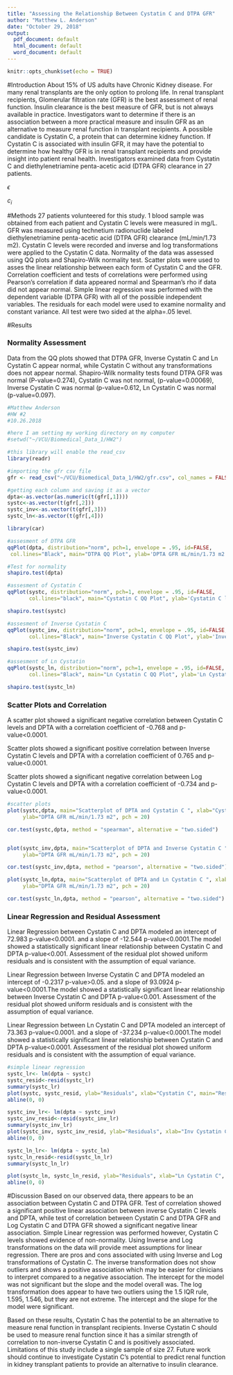 ---
title: "Assessing the Relationship Between Cystatin C and DTPA GFR"
author: "Matthew L. Anderson"
date: "October 29, 2018"
output:
  pdf_document: default
  html_document: default
  word_document: default
---

```{r setup, include=FALSE}
knitr::opts_chunk$set(echo = TRUE)
```

#Introduction
About 15% of US adults have Chronic Kidney disease. For many renal transplants are the only option to prolong life. In renal transplant recipients, Glomerular filtration rate (GFR) is the best assessment of renal function. Insulin clearance is the best measure of GFR, but is not always available in practice. Investigators want to determine if there is an association between a more practical measure and insulin GFR as an alternative to measure renal function in transplant recipients. A possible candidate is Cystatin C, a protein that can determine kidney function. If Cystatin C is associated with insulin GFR, it may have the potential to determine how healthy GFR is in renal transplant recipients and provide insight into patient renal health. Investigators examined data from Cystatin C and diethylenetriamine penta-acetic acid (DTPA GFR) clearance in 27 patients. 

$\epsilon$ 

$c_i$

#Methods
27 patients volunteered for this study. 1 blood sample was obtained from each patient and Cystatin C levels were measured in mg/L. GFR was measured using technetium radionuclide labeled diethylenetriamine penta-acetic acid (DTPA GFR) clearance (mL/min/1.73 m2). Cystatin C levels were recorded and inverse and log transformations were applied to the Cystatin C data. Normality of the data was assessed using QQ plots and Shapiro-Wilk normality test. Scatter plots were used to asses the linear relationship between each form of Cystatin C and the GFR. Correlation coefficient and tests of correlations were performed using Pearson's correlation if data appeared normal and Spearman's rho if data did not appear normal. Simple linear regression was performed with the dependent variable (DTPA GFR) with all of the possible independent variables. The residuals for each model were used to examine normality and constant variance. All test were two sided at the alpha=.05 level.

#Results 

### Normality Assessment 
Data from the QQ plots showed that DTPA GFR, Inverse Cystatin C and Ln Cystatin C appear normal, while Cystatin C without any transformations does not appear normal. Shapiro-Wilk normality tests found DTPA GFR was normal (P-value=0.274), Cystatin C was not normal, (p-value=0.00069), Inverse Cystatin C was normal (p-value=0.612, Ln Cystatin C was normal (p-value=0.097).  

```{r pressure, echo=FALSE, message=FALSE, warning=FALSE}
#Matthew Anderson
#HW #2 
#10.26.2018

#here I am setting my working directory on my computer
#setwd("~/VCU/Biomedical_Data_1/HW2")

#this library will enable the read_csv
library(readr)

#importing the gfr csv file
gfr <- read_csv("~/VCU/Biomedical_Data_1/HW2/gfr.csv", col_names = FALSE)

#getting each column and saving it as a vector 
dpta<-as.vector(as.numeric(t(gfr[,1])))
systc<-as.vector(t(gfr[,2]))
systc_inv<-as.vector(t(gfr[,3]))
systc_ln<-as.vector(t(gfr[,4]))

library(car)

#assesment of DTPA GFR
qqPlot(dpta, distribution="norm", pch=1, envelope = .95, id=FALSE,
 col.lines="Black", main="DTPA QQ Plot", ylab='DPTA GFR mL/min/1.73 m2', xlab='Normal Quantiles')

#Test for normality 
shapiro.test(dpta)

#assesment of Cystatin C
qqPlot(systc, distribution="norm", pch=1, envelope = .95, id=FALSE,
       col.lines="black", main="Cystatin C QQ Plot", ylab='Cystatin C levels mg/L', xlab='Normal Quantiles')

shapiro.test(systc)

#assesment of Inverse Cystatin C
qqPlot(systc_inv, distribution="norm", pch=1, envelope = .95, id=FALSE,
       col.lines="Black", main="Inverse Cystatin C QQ Plot", ylab='Inverse Cystatin C levels mg/L', xlab='Normal Quantiles')

shapiro.test(systc_inv)

#assesment of Ln Cystatin
qqPlot(systc_ln, distribution="norm", pch=1, envelope = .95, id=FALSE,
       col.lines="Black", main="Ln Cystatin C QQ Plot", ylab='Ln Cystatin C levels mg/L', xlab='Normal Quantiles')

shapiro.test(systc_ln)

```
### Scatter Plots and Correlation
A scatter plot showed a significant negative correlation between Cystatin C levels and DPTA with a correlation  coefficient  of  -0.768 and p-value<0.0001. 

Scatter plots showed a significant positive correlation between Inverse Cystatin C levels and DPTA with a correlation  coefficient  of  0.765 and p-value<0.0001. 

Scatter plots showed a significant negative correlation between Log Cystatin C levels and DPTA with a correlation  coefficient  of  -0.734 and p-value<0.0001. 

```{r pressuret, echo=FALSE, message=FALSE, warning=FALSE}
#scatter plots 
plot(systc,dpta, main="Scatterplot of DPTA and Cystatin C ", xlab="Cystatin C levels mg/L",
     ylab="DPTA GFR mL/min/1.73 m2", pch = 20)

cor.test(systc,dpta, method = "spearman", alternative = "two.sided")


plot(systc_inv,dpta, main="Scatterplot of DPTA and Inverse Cystatin C ", xlab="Inv Cystatin C levels mg/L", 
     ylab="DPTA GFR mL/min/1.73 m2", pch = 20)

cor.test(systc_inv,dpta, method = "pearson", alternative = "two.sided")

plot(systc_ln,dpta, main="Scatterplot of DPTA and Ln Cystatin C ", xlab="Ln Cystatin C levels mg/L", 
     ylab="DPTA GFR mL/min/1.73 m2", pch = 20)

cor.test(systc_ln,dpta, method = "pearson", alternative = "two.sided")
```

### Linear Regression and Residual Assessment 

Linear Regression between Cystatin C and DPTA modeled an intercept of 72.983 p-value<0.0001. and a slope of -12.544 p-value<0.0001.The model showed a statistically significant linear relationship between Cystatin C and DPTA p-value<0.001. Assessment of the residual plot showed uniform residuals and is consistent with the assumption of equal variance. 

Linear Regression between Inverse Cystatin C and DPTA modeled an intercept of -0.2317 p-value>0.05. and a slope of 93.0924 p-value<0.0001.The model showed a statistically significant linear relationship between Inverse Cystatin C and DPTA p-value<0.001.
Assessment of the residual plot showed uniform residuals and is consistent with the assumption of equal variance.

Linear Regression between Ln Cystatin C and DPTA modeled an intercept of  73.363 p-value<0.0001. and a slope of  -37.234 p-value<0.0001.The model showed a statistically significant linear relationship between Cystatin C and DPTA p-value<0.0001.
Assessment of the residual plot showed uniform residuals and is consistent with the assumption of equal variance.




```{r pressurett, echo=FALSE, message=FALSE, warning=FALSE}
#simple linear regression
systc_lr<- lm(dpta ~ systc)
systc_resid<-resid(systc_lr)
summary(systc_lr)
plot(systc, systc_resid, ylab="Residuals", xlab="Cystatin C", main="Residual Plot Cystatin C") 
abline(0, 0)   

systc_inv_lr<- lm(dpta ~ systc_inv)
systc_inv_resid<-resid(systc_inv_lr)
summary(systc_inv_lr)
plot(systc_inv, systc_inv_resid, ylab="Residuals", xlab="Inv Cystatin C", main="Residual Plot Inverse Cystatin C") 
abline(0, 0) 

systc_ln_lr<- lm(dpta ~ systc_ln)
systc_ln_resid<-resid(systc_ln_lr)
summary(systc_ln_lr)

plot(systc_ln, systc_ln_resid, ylab="Residuals", xlab="Ln Cystatin C", main="Residual Plot Ln Cystatin C") 
abline(0, 0) 

```

#Discussion 
Based on our observed data, there appears to be an association between Cystatin C and DTPA GFR. Test of correlation showed a significant positive linear association between inverse Cystatin C levels and DPTA, while test of correlation between Cystatin C and DTPA GFR and Log Cystatin C and DTPA GFR showed a significant negative linear association. Simple Linear regression was performed however, Cystatin C levels showed evidence of non-normality. Using Inverse and Log transformations on the data will provide meet assumptions for linear regression. There are pros and cons associated with using Inverse and Log transformations of Cystatin C. The inverse transformation does not show outliers and shows a positive association which may be easier for clinicians to interpret compared to a negative association. The intercept for the model was not significant but the slope and the model overall was. 
The log transformation does appear to have two outliers using the 1.5 IQR rule, 1.595, 1.546, but they are not extreme. The intercept and the slope for the model were significant. 

Based on these results, Cystatin C has the potential to be an alternative to measure renal function in transplant recipients. Inverse Cystatin C should be used to measure renal function since it has a similar strength of correlation to non-inverse Cystatin C and is positively associated. Limitations of this study include a single sample of size 27. Future work should continue to investigate Cystatin C's potential to predict renal function in kidney transplant patients to provide an alternative to insulin clearance. 


